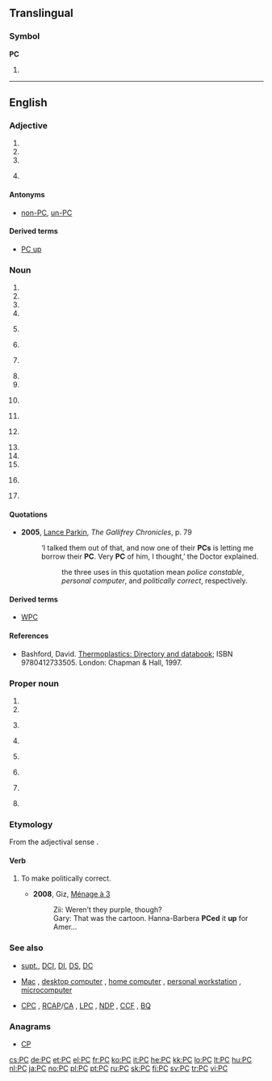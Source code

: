 {{also|pc|pC}}
==Translingual==

===Symbol===
'''PC'''

# {{SI-unit-abb|peta|coulomb|[[electric charge]]}}

----

==English==

===Adjective===
{{en-adj}}

# {{initialism of|[[partially]] [[continuous]]}}
# {{initialism of|politically correct}}
# {{initialism of|pro-choice}}
# {{Canada|politics|dated}} {{initialism of|Progressive Conservative}}

====Antonyms====
* {{sense|politically correct}} [[non-PC]], [[un-PC]]

====Derived terms====
* {{sense|politically correct}} [[#Verb|PC up]]

===Noun===
{{en-noun}}

# {{initialism of|personal computer}}
# {{initialism of|photocopy}}
# {{initialism of|player character}}
# {{initialism of|political correctness}}
# {{organic chemistry}} {{initialism of|polycarbonate}}
# {{initialism of|[[w:Posterior commissure|posterior commissure]]}}
# {{British|Canada}} {{initialism of|police constable}}
# {{initialism of|privy council}}
# {{initialism of|privy councillor}}
# {{US}} {{initialism of|probable cause}}
# {{initialism of|[[w:Probate Court|Probate Court]]}}
# {{context|TV}} {{initialism of|production code}}
# {{initialism of|Professional Corporation}}
# {{initialism of|progressive contextualization}}
# {{initialism of|pubococcygeus muscle}}
# {{computing}} {{initialism of|program counter}}
# {{Canada|politics|dated}} {{initialism of|Progressive Conservative}}

====Quotations====
* '''2005''', [[w:Lance Parkin|Lance Parkin]], ''The Gallifrey Chronicles'', p. 79
*: ‘I talked them out of that, and now one of their '''PCs''' is letting me borrow their '''PC'''. Very '''PC''' of him, I thought,’ the Doctor explained.
*:: the three uses in this quotation mean ''police constable'', ''personal computer'', and ''politically correct'', respectively.

====Derived terms====
* {{sense|police constable}} [[WPC]]

====References====
* {{organic chemistry}} Bashford, David.  [http://books.google.com/books?id=ycLq-EYaE0QC&dq=a.+schulman&source=gbs_navlinks_s Thermoplastics: Directory and databook]; ISBN 9780412733505. London: Chapman & Hall, 1997.

===Proper noun===
{{en-proper noun}}

# {{initialism of|Proto-Celtic}}
# {{initialism of|[[w:Penn Central|Penn Central]]}}
# {{US|navy}} {{initialism of|[[w:Coastal Patrol|Coastal Patrol]]}}
# {{initialism of|[[w:Phrozen Crew|Phrozen Crew]]}}
# {{British|politics}} {{initialism of|[[w:Plaid Cymru|Plaid Cymru]]}}
# {{US}} {{initialism of|[[w:Presbyterian Church|Presbyterian Church]]}}
# {{Canada|politics}} {{initialism of|[[w:Progressive Canadian Party|Progressive Canadian Party]]}}
# {{Canada|politics|dated}} {{initialism of|Progressive Conservative Party}}

===Etymology===
From the adjectival sense {{term||politically correct}}.

====Verb====
{{rfc-level|Verb at L4+ not in L3 Ety section|lang=en}}
{{en-verb}}

# {{context|with ''up''}} To make politically correct.
#* '''2008''', Giz, [http://www.menagea3.net/d/20081213.html Ménage à 3]
#*: Zii: Weren’t they purple, though?
#*: Gary: That was the cartoon.  Hanna-Barbera '''PCed''' it '''up''' for Amer…

===See also===
* {{sense|policing}} [[supt.]], [[DCI]], [[DI]], [[DS]], [[DC]]
* {{sense|computing}} [[Mac]] , [[desktop computer]] , [[home computer]] , [[personal workstation]] , [[microcomputer]]
* {{sense|Canadian politics}} [[CPC]] , [[RCAP]]/[[CA]] , [[LPC]] , [[NDP]] , [[CCF]] , [[BQ]]

===Anagrams===
* [[CP#English|CP]]

[[cs:PC]]
[[de:PC]]
[[et:PC]]
[[el:PC]]
[[fr:PC]]
[[ko:PC]]
[[it:PC]]
[[he:PC]]
[[kk:PC]]
[[lo:PC]]
[[lt:PC]]
[[hu:PC]]
[[nl:PC]]
[[ja:PC]]
[[no:PC]]
[[pl:PC]]
[[pt:PC]]
[[ru:PC]]
[[sk:PC]]
[[fi:PC]]
[[sv:PC]]
[[tr:PC]]
[[vi:PC]]
